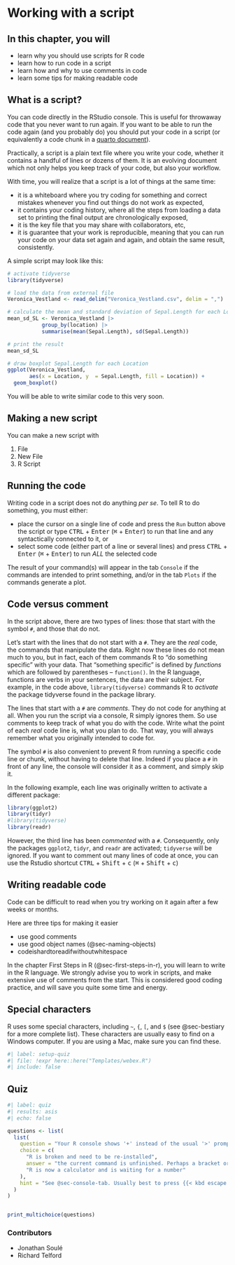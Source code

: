 # Working with a script {#sec-working-script}

::: callout-note
## In this chapter, you will

- learn why you should use scripts for R code
- learn how to run code in a script
- learn how and why to use comments in code
- learn some tips for making readable code
:::


## What is a script?

You can code directly in the RStudio console.
This is useful for throwaway code that you never want to run again. 
If you want to be able to run the code again (and you probably do) you should put your code in a script (or equivalently a code chunk in a [quarto document](https://biostats-r.github.io/biostats/quarto/index.html)).

Practically, a script is a plain text file where you write your code, whether it contains a handful of lines or dozens of them.
It is an evolving document which not only helps you keep track of your code, but also your workflow.

With time, you will realize that a script is a lot of things at the same time:

-   it is a whiteboard where you try coding for something and correct mistakes whenever you find out things do not work as expected,
-   it contains your coding history, where all the steps from loading a data set to printing the final output are chronologically exposed,
-   it is the key file that you may share with collaborators, etc,
-   it is guarantee that your work is reproducible, meaning that you can run your code on your data set again and again, and obtain the same result, consistently.

A simple script may look like this:

```r
# activate tidyverse
library(tidyverse)

# load the data from external file
Veronica_Vestland <- read_delim("Veronica_Vestland.csv", delim = ",")

# calculate the mean and standard deviation of Sepal.Length for each Location
mean_sd_SL <- Veronica_Vestland |>
           group_by(location) |>
           summarise(mean(Sepal.Length), sd(Sepal.Length))

# print the result
mean_sd_SL

# draw boxplot Sepal.Length for each Location
ggplot(Veronica_Vestland,
       aes(x = Location, y  = Sepal.Length, fill = Location)) +
  geom_boxplot()
```

You will be able to write similar code to this very soon.

## Making a new script

You can make a new script with 

<ol class="breadcrumb">
  <li class="breadcrumb-item">File</li>
  <li class="breadcrumb-item">New File</li>
  <li class="breadcrumb-item">R Script</li>
</ol> 

## Running the code

Writing code in a script does not do anything *per se*.
To tell R to do something, you must either:

-   place the cursor on a single line of code and press the `Run` button above the script or type <kbd>CTRL</kbd> + <kbd>Enter</kbd> (<kbd>⌘</kbd> + <kbd>Enter</kbd>) to run that line and any syntactically connected to it, or
-   select some code (either part of a line or several lines) and press <kbd>CTRL</kbd> + <kbd>Enter</kbd> (<kbd>⌘</kbd> + <kbd>Enter</kbd>) to run *ALL* the selected code

The result of your command(s) will appear in the tab `Console` if the commands are intended to print something, and/or in the tab `Plots` if the commands generate a plot.

## Code versus comment

In the script above, there are two types of lines: those that start with the symbol `#`, and those that do not.

Let's start with the lines that do not start with a `#`.
They are the *real* code, the commands that manipulate the data.
Right now these lines do not mean much to you, but in fact, each of them commands R to "do something specific" with your data.
That "something specific" is defined by *functions* which are followed by parentheses -- `function()`.
In the R language, functions are verbs in your sentences, the data are their subject.
For example, in the code above, `library(tidyverse)` commands R to *activate* the package tidyverse found in the package library.

The lines that start with a `#` are *comments*.
They do not code for anything at all.
When you run the script via a console, R simply ignores them.
So use comments to keep track of what you do with the code.
Write what the point of each *real* code line is, what you plan to do.
That way, you will always remember what you originally intended to code for.

The symbol `#` is also convenient to prevent R from running a specific code line or chunk, without having to delete that line.
Indeed if you place a `#` in front of any line, the console will consider it as a comment, and simply skip it.

In the following example, each line was originally written to activate a different package:

```r
library(ggplot2)
library(tidyr)
#library(tidyverse)
library(readr)
```

However, the third line has been *commented* with a `#`.
Consequently, only the packages `ggplot2`, `tidyr`, and `readr` are activated; `tidyverse` will be ignored. 
If you want to comment out many lines of code at once, you can use the Rstudio shortcut <kbd>CTRL</kbd> + <kbd>Shift</kbd> + <kbd>c</kbd> (<kbd>⌘</kbd> + <kbd>Shift</kbd> + <kbd>c</kbd>)


## Writing readable code

Code can be difficult to read when you try working on it again after a few weeks or months. 

Here are three tips for making it easier

- use good comments
- use good object names (@sec-naming-objects)
- codeishardtoreadifwithoutwhitespace

In the chapter First Steps in R (@sec-first-steps-in-r), you will learn to write in the R language.
We strongly advise you to work in scripts, and make extensive use of comments from the start.
This is considered good coding practice, and will save you quite some time and energy.

## Special characters

R uses some special characters, including `~`, `{`, `[`, and `$` (see @sec-bestiary for a more complete list). 
These characters are usually easy to find on a Windows computer. 
If you are using a Mac, make sure you can find these.

```r
#| label: setup-quiz
#| file: !expr here::here("Templates/webex.R")
#| include: false
```

::: {.callout-note} 
## Quiz

```r
#| label: quiz
#| results: asis
#| echo: false

questions <- list(
  list(
    question = "Your R console shows '+' instead of the usual '>' prompt. What does this mean?",
    choice = c(
      "R is broken and need to be re-installed",
      answer = "the current command is unfinished. Perhaps a bracket or quote mark is missing.",
      "R is now a calculator and is waiting for a number"
    ),
    hint = "See @sec-console-tab. Usually best to press {{< kbd escape >}}. "
  )
)


print_multichoice(questions)
```
:::

::: {.column-margin}
### Contributors {.unlisted .unnumbered}

-   Jonathan Soulé
-   Richard Telford
:::
